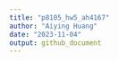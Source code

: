 ```yaml
---
title: "p8105_hw5_ah4167"
author: "Aiying Huang"
date: "2023-11-04"
output: github_document
---
```



